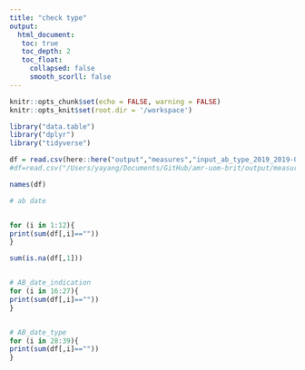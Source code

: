 ```yaml
---
title: "check type"
output: 
  html_document:
   toc: true
   toc_depth: 2
   toc_float:
     collapsed: false
     smooth_scorll: false
---
```


```r
knitr::opts_chunk$set(echo = FALSE, warning = FALSE)
knitr::opts_knit$set(root.dir = '/workspace')
```


```r

library("data.table")
library("dplyr")
library("tidyverse")

```

```r
df = read.csv(here::here("output","measures","input_ab_type_2019_2019-01-01.csv.gz"))
#df=read.csv("/Users/yayang/Documents/GitHub/amr-uom-brit/output/measures/input_ab_type_2019_2019-01-01.csv.gz")

names(df)

# ab date


for (i in 1:12){
print(sum(df[,i]==""))
}

sum(is.na(df[,1]))


# AB_date_indication
for (i in 16:27){
print(sum(df[,i]==""))
}


# AB_date_type
for (i in 28:39){
print(sum(df[,i]==""))
}
```




